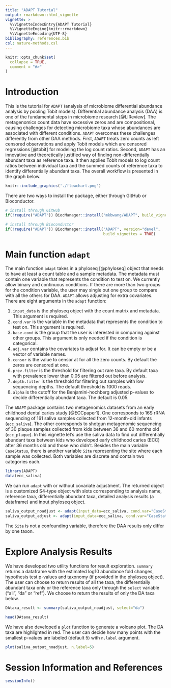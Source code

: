 ```yaml
---
title: "ADAPT Tutorial"
output: rmarkdown::html_vignette
vignette: >
  %\VignetteIndexEntry{ADAPT Tutorial}
  %\VignetteEngine{knitr::rmarkdown}
  %\VignetteEncoding{UTF-8}
bibliography: references.bib
csl: nature-methods.csl
---
```


```r
knitr::opts_chunk$set(
  collapse = TRUE,
  comment = "#>"
)
```


# Introduction

This is the tutorial for `ADAPT` (analysis of microbiome differential abundance analysis by pooling Tobit models). Differential abundance analysis (DAA) is one of the fundamental steps in microbiome research [@LiReview]. The metagenomics count data have excessive zeros and are compositional, causing challenges for detecting microbiome taxa whose abundances are associated with different conditions. `ADAPT` overcomes these challenges differently from other DAA methods. First, `ADAPT` treats zero counts as left censored observations and apply Tobit models which are censored regressions [@tobit] for modeling the log count ratios. Second, `ADAPT` has an innovative and theoretically justified way of finding non-differentially abundant taxa as reference taxa. It then applies Tobit models to log count ratios between individual taxa and the summed counts of reference taxa to identify differentially abundant taxa. The overall workflow is presented in the graph below.

```r
knitr::include_graphics('./flowchart.png')
```

There are two ways to install the package, either through GitHub or Bioconductor.

```r
# install through GitHub
if(!require("ADAPT")) BiocManager::install("mkbwang/ADAPT", build_vignettes = TRUE)

# install through Bioconductor
if(!require("ADAPT")) BiocManager::install("ADAPT", version="devel", 
                                           build_vignettes = TRUE)

```

# Main function `adapt`

The main function `adapt` takes in a phyloseq [@phyloseq] object that needs to have at least a count table and a sample metadata. The metadata must contain one variable that represents the condition to test on. We currently allow binary and continuous conditions. If there are more than two groups for the condition variable, the user may single out one group to compare with all the others for DAA. `ADAPT` allows adjusting for extra covariates. There are eight arguments in the `adapt` function: 

1. `input_data` is the phyloseq object with the count matrix and metadata. This argument is required.
2. `cond.var` is the variable in the metadata that represents the condition to test on. This argument is required.
3. `base.cond` is the group that the user is interested in comparing against other groups. This argument is only needed if the condition is categorical.
4. `adj.var` contains the covariates to adjust for. It can be empty or be a vector of variable names.
5. `censor` is the value to censor at for all the zero counts. By default the zeros are censored at one.
6. `prev.filter` is the threshold for filtering out rare taxa. By default taxa with prevalence lower than 0.05 are filtered out before analysis.
7. `depth.filter` is the threshold for filtering out samples with low sequencing depths. The default threshold is 1000 reads.
8. `alpha` is the cutoff for the Benjamini-hochberg adjusted p-values to decide differentially abundant taxa. The default is 0.05.

The `ADAPT` package contains two metagenomics datasets from an early childhood dental caries study [@ECCpaper1]. One corresponds to 16S rRNA sequencing of 161 saliva samples collected from 12-month-old infants (`ecc_saliva`). The other corresponds to shotgun metagenomic sequencing of 30 plaque samples collected from kids between 36 and 60 months old (`ecc_plaque`). In this vignette let's use the saliva data to find out differentially abundant taxa between kids who developed early childhood caries (ECC) after 36 months old and those who didn't. Besides the main variable `CaseStatus`, there is another variable `Site` representing the site where each sample was collected. Both variables are discrete and contain two categories each.  

```r
library(ADAPT)
data(ecc_saliva)
```

We can run `adapt` with or without covariate adjustment. The returned object is a customized S4-type object with slots corresponding to analysis name, reference taxa, differentially abundant taxa, detailed analysis results (a dataframe) and input phyloseq object.


```r
saliva_output_noadjust <- adapt(input_data=ecc_saliva, cond.var="CaseStatus", base.cond="Control")
saliva_output_adjust <- adapt(input_data=ecc_saliva, cond.var="CaseStatus", base.cond="Control", adj.var="Site")
```


The `Site` is not a confounding variable, therefore the DAA results only differ by one taxon. 

# Explore Analysis Results

We have developed two utility functions for result exploration. `summary` returns a dataframe with the estimated log10 abundance fold changes, hypothesis test p-values and taxonomy (if provided in the phyloseq object). The user can choose to return results of all the taxa, the differentially abundant taxa only or the reference taxa only through the `select` variable ("all", "da" or "ref"). We choose to return the results of only the DA taxa below.

```r
DAtaxa_result <- summary(saliva_output_noadjust, select="da")
```

```r
head(DAtaxa_result)
```


We have also developed a `plot` function to generate a volcano plot. The DA taxa are highlighted in red. The user can decide how many points with the smallest p-values are labeled (default 5) with `n.label` argument.


```r
plot(saliva_output_noadjust, n.label=5)
```

# Session Information and References
```r
sessionInfo()
```

